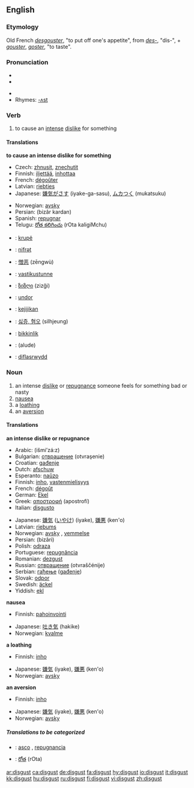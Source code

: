 ==English==

===Etymology===
Old French ''[[desgouster]]'', "to put off one's appetite", from ''[[des-]]'', "dis-", + ''[[gouster]]'', ''[[goster]]'', "to taste".

===Pronunciation===
* {{AHD|dĭs-kŭst'}}
* {{IPA|/dɪsˈgʌst/}}
<!--* {{SAMPA|/En=dIs"kVst/}} --> <!-- SAMPA template doesn't work correctly -->
* {{SAMPA|/dIs"kVst/}}
* Rhymes: [[Rhymes:English:-ʌst|-ʌst]]

===Verb===
{{en-verb}}
# to cause an [[intense]] [[dislike]] for something 

====Translations====
'''to cause an intense dislike for something'''
{{top}}
*Czech: [[zhnusit]], [[znechutit]]
*Finnish: [[iljettää]], [[inhottaa]]
*French: [[dégoûter]]
*Latvian: [[riebties]]
*Japanese: [[嫌気がさす]] (iyake-ga-sasu), [[ムカつく]] (mukatsuku)
{{mid}}
*Norwegian: [[avsky]]
*Persian: {{FAchar|[[بیزار کردن]]}} (bizâr kardan)
*Spanish: [[repugnar]]
*Telugu: [[రోత కలిగించు]] (rOta kaligiMchu)
{{bottom}}

{{checktrans}}
*{{ttbc|Albanian}}: [[krupë]]
*{{ttbc|Azeri}}: [[nifrәt]]
*{{ttbc|Chinese}}: [[憎恶]] (zēngwù)
*{{ttbc|Estonian}}: [[vastikustunne]]
*{{ttbc|Georgian}}: [[ზიზღი]] (zizği)
*{{ttbc|Hungarian}}: [[undor]]
*{{ttbc|Indonesian}}: [[kejijikan]]
*{{ttbc|Korean}}: [[싫증, 혐오]] (silhjeung)
*{{ttbc|Turkish}}: [[bikkinlik]]
*{{ttbc|Uyghur}}: (alude)
*{{ttbc|Welsh}}: [[diflasrwydd]]

===Noun===
{{en-noun|-}}
# an intense [[dislike]] or [[repugnance]] someone feels for something bad or nasty
# [[nausea]]
# a [[loathing]]
# an [[aversion]]

====Translations====
'''an intense dislike or repugnance'''
{{top}}
*Arabic: {{ARchar|[[اشمئزاز|إشمئزاز]]}} (išmi’zá:z) {{m}}
*Bulgarian: [[отвращение]] (otvraşenie) {{n}}
*Croatian: [[gađenje]] {{n}}
*Dutch: [[afschuw]]
*Esperanto: [[naŭzo]]
*Finnish: [[inho]], [[vastenmielisyys]]
*French: [[dégoût]] {{m}}
*German: [[Ekel]]
*Greek: [[αποστροφή]] (apostrofí) {{f}}
*Italian: [[disgusto]] {{m}}
{{mid}}
*Japanese: [[嫌気]] ([[いやけ]]) (iyake), [[嫌悪]] (ken'o)
*Latvian: [[riebums]] 
*Norwegian: [[avsky]] {{m}}, [[vemmelse]] {{m}}
*Persian: {{FAchar|[[بیزاری]]}} (bizâri)
*Polish: [[odraza]] {{f}}
*Portuguese: [[repugnância]] {{f}}
*Romanian: [[dezgust]]
*Russian: [[отвращение]] (otvraščénije) {{n}}
*Serbian: [[гађење]] ([[gađenje]]) {{n}}
*Slovak: [[odpor]]
*Swedish: [[äckel]]
*Yiddish: [[ekl]]
{{bottom}}

'''nausea'''
{{top}}
*Finnish: [[pahoinvointi]]
{{mid}}
*Japanese: [[吐き気]] (hakike)
*Norwegian: [[kvalme]] {{m}}
{{bottom}}

'''a loathing'''
{{top}}
*Finnish: [[inho]]
{{mid}}
*Japanese: [[嫌気]] (iyake), [[嫌悪]] (ken'o)
*Norwegian: [[avsky]] {{m}}
{{bottom}}

'''an aversion'''
{{top}}
*Finnish: [[inho]]
{{mid}}
*Japanese: [[嫌気]] (iyake), [[嫌悪]] (ken'o)
*Norwegian: [[avsky]] {{m}}
{{bottom}}

=====Translations to be categorized=====
{{checktrans}}
{{top}}
*{{ttbc|Spanish}}: [[asco]] {{m}}, [[repugnancia]] {{f}}
{{mid}}
*{{ttbc|Telugu}}: [[రోత]] (rOta)
{{bottom}}

[[ar:disgust]]
[[ca:disgust]]
[[de:disgust]]
[[fa:disgust]]
[[hy:disgust]]
[[io:disgust]]
[[it:disgust]]
[[kk:disgust]]
[[hu:disgust]]
[[ru:disgust]]
[[fi:disgust]]
[[vi:disgust]]
[[zh:disgust]]